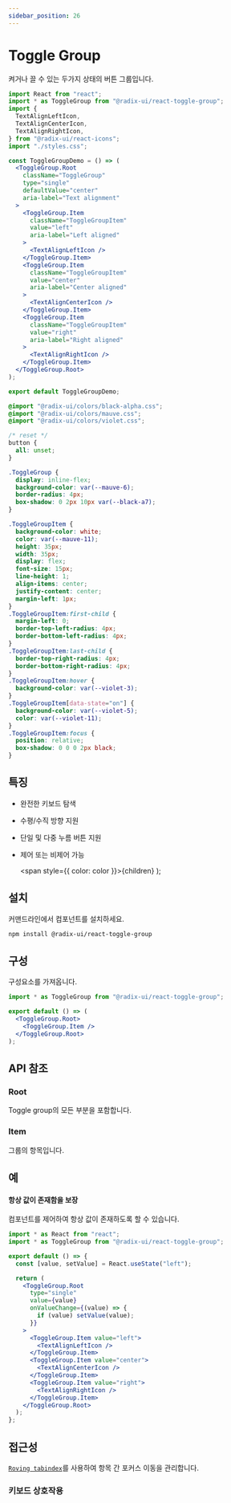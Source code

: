 ```yaml
---
sidebar_position: 26
---
```



# Toggle Group

켜거나 끌 수 있는 두가지 상태의 버튼 그룹입니다.

<ToggleGroupDemo />

<Tabs>
<TabItem value="js" label="index.js">

```jsx
import React from "react";
import * as ToggleGroup from "@radix-ui/react-toggle-group";
import {
  TextAlignLeftIcon,
  TextAlignCenterIcon,
  TextAlignRightIcon,
} from "@radix-ui/react-icons";
import "./styles.css";

const ToggleGroupDemo = () => (
  <ToggleGroup.Root
    className="ToggleGroup"
    type="single"
    defaultValue="center"
    aria-label="Text alignment"
  >
    <ToggleGroup.Item
      className="ToggleGroupItem"
      value="left"
      aria-label="Left aligned"
    >
      <TextAlignLeftIcon />
    </ToggleGroup.Item>
    <ToggleGroup.Item
      className="ToggleGroupItem"
      value="center"
      aria-label="Center aligned"
    >
      <TextAlignCenterIcon />
    </ToggleGroup.Item>
    <ToggleGroup.Item
      className="ToggleGroupItem"
      value="right"
      aria-label="Right aligned"
    >
      <TextAlignRightIcon />
    </ToggleGroup.Item>
  </ToggleGroup.Root>
);

export default ToggleGroupDemo;
```

</TabItem>
<TabItem value="css" label="styles.css">

```css
@import "@radix-ui/colors/black-alpha.css";
@import "@radix-ui/colors/mauve.css";
@import "@radix-ui/colors/violet.css";

/* reset */
button {
  all: unset;
}

.ToggleGroup {
  display: inline-flex;
  background-color: var(--mauve-6);
  border-radius: 4px;
  box-shadow: 0 2px 10px var(--black-a7);
}

.ToggleGroupItem {
  background-color: white;
  color: var(--mauve-11);
  height: 35px;
  width: 35px;
  display: flex;
  font-size: 15px;
  line-height: 1;
  align-items: center;
  justify-content: center;
  margin-left: 1px;
}
.ToggleGroupItem:first-child {
  margin-left: 0;
  border-top-left-radius: 4px;
  border-bottom-left-radius: 4px;
}
.ToggleGroupItem:last-child {
  border-top-right-radius: 4px;
  border-bottom-right-radius: 4px;
}
.ToggleGroupItem:hover {
  background-color: var(--violet-3);
}
.ToggleGroupItem[data-state="on"] {
  background-color: var(--violet-5);
  color: var(--violet-11);
}
.ToggleGroupItem:focus {
  position: relative;
  box-shadow: 0 0 0 2px black;
}
```

</TabItem>
</Tabs>

## 특징

- 완전한 키보드 탐색

- 수평/수직 방향 지원

- 단일 및 다중 누름 버튼 지원

- 제어 또는 비제어 가능

  <span style={{ color: color }}>{children}</span>
);

## <Highlight color='#1C5AEC'>설치</Highlight>

커맨드라인에서 컴포넌트를 설치하세요.

```bash
npm install @radix-ui/react-toggle-group
```

## <Highlight color='#1C5AEC'>구성</Highlight>

구성요소를 가져옵니다.

```jsx
import * as ToggleGroup from "@radix-ui/react-toggle-group";

export default () => (
  <ToggleGroup.Root>
    <ToggleGroup.Item />
  </ToggleGroup.Root>
);
```

## <Highlight color='#1C5AEC'>API 참조</Highlight>

### <Highlight color='#1C5AEC'>Root</Highlight>

Toggle group의 모든 부분을 포함합니다.

<PropTable api={toggleGroupAPI} category="root" />
<DataAttributeTable api={toggleGroupAPI} category="root" />

### <Highlight color='#1C5AEC'>Item</Highlight>

그룹의 항목입니다.

<PropTable api={toggleGroupAPI} category="item" />
<DataAttributeTable api={toggleGroupAPI} category="item" />

## <Highlight color='#1C5AEC'>예</Highlight>

#### 항상 값이 존재함을 보장

컴포넌트를 제어하여 항상 값이 존재하도록 할 수 있습니다.

```jsx
import * as React from "react";
import * as ToggleGroup from "@radix-ui/react-toggle-group";

export default () => {
  const [value, setValue] = React.useState("left");

  return (
    <ToggleGroup.Root
      type="single"
      value={value}
      onValueChange={(value) => {
        if (value) setValue(value);
      }}
    >
      <ToggleGroup.Item value="left">
        <TextAlignLeftIcon />
      </ToggleGroup.Item>
      <ToggleGroup.Item value="center">
        <TextAlignCenterIcon />
      </ToggleGroup.Item>
      <ToggleGroup.Item value="right">
        <TextAlignRightIcon />
      </ToggleGroup.Item>
    </ToggleGroup.Root>
  );
};
```

## <Highlight color='#1C5AEC'>접근성</Highlight>

[`Roving tabindex`](https://www.w3.org/WAI/ARIA/apg/patterns/radio/examples/radio/)를 사용하여 항목 간 포커스 이동을 관리합니다.

### <Highlight color='#1C5AEC'>키보드 상호작용</Highlight>

<KeyboardInteractionTable
  api={toggleGroupAPI}
  category="keyboardInteractions"
/>
